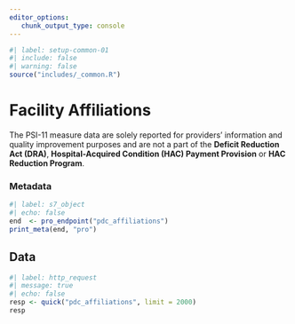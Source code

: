 ```yaml
---
editor_options: 
   chunk_output_type: console
---
```


```r
#| label: setup-common-01
#| include: false
#| warning: false
source("includes/_common.R")
```

# Facility Affiliations {#pro-affiliations}

[The PSI-11 measure data are solely reported for providers' information and quality improvement purposes and are not a part of the __Deficit Reduction Act (DRA)__, __Hospital-Acquired Condition (HAC) Payment Provision__ or __HAC Reduction Program__.]{.aside}

### Metadata

```r
#| label: s7_object
#| echo: false
end  <- pro_endpoint("pdc_affiliations")
print_meta(end, "pro")
```

## Data

```r
#| label: http_request
#| message: true
#| echo: false
resp <- quick("pdc_affiliations", limit = 2000)
resp
```

